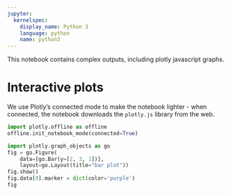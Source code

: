 ---
jupyter:
  kernelspec:
    display_name: Python 3
    language: python
    name: python3
---

This notebook contains complex outputs, including plotly javascript graphs.


# Interactive plots


We use Plotly's connected mode to make the notebook lighter - when connected, the notebook downloads the `plotly.js` library from the web.

```{python}
import plotly.offline as offline
offline.init_notebook_mode(connected=True)
```

```{python}
import plotly.graph_objects as go
fig = go.Figure(
    data=[go.Bar(y=[2, 3, 1])],
    layout=go.Layout(title="bar plot"))
fig.show()
fig.data[0].marker = dict(color='purple')
fig
```
